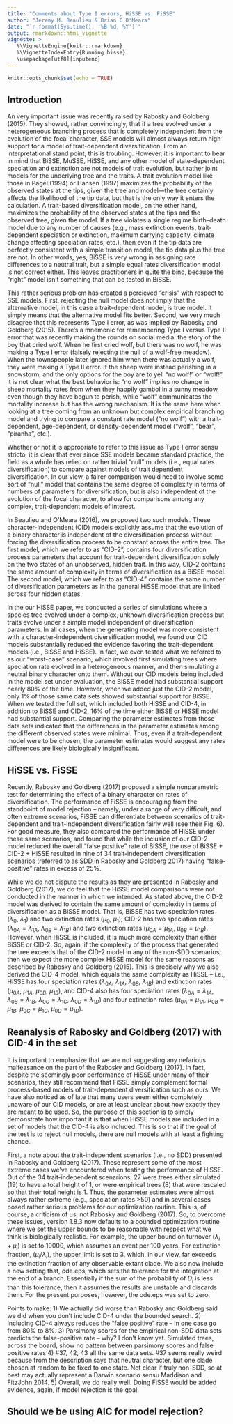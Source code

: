 ```yaml
---
title: "Comments about Type I errors, HiSSE vs. FiSSE"
author: "Jeremy M. Beaulieu & Brian C O'Meara"
date: "`r format(Sys.time(), '%B %d, %Y')`"
output: rmarkdown::html_vignette
vignette: >
   %\VignetteEngine{knitr::rmarkdown}
   %\VignetteIndexEntry{Running hisse}
   \usepackage[utf8]{inputenc}
---
```



```r
knitr::opts_chunk$set(echo = TRUE)
```

## Introduction

An very important issue was recently raised by Rabosky and Goldberg (2015). They showed, rather convincingly, that if a tree evolved under a heterogeneous branching process that is completely independent from the evolution of the focal character, SSE models will almost always return high support for a model of trait-dependent diversification. From an interpretational stand point, this is troubling. However, it is important to bear in mind that BiSSE, MuSSE, HiSSE, and any other model of state-dependent speciation and extinction are not models of trait evolution, but rather joint models for the underlying tree and the traits. A trait evolution model like those in Pagel (1994) or Hansen (1997) maximizes the probability of the observed states at the tips, given the tree and model—the tree certainly affects the likelihood of the tip data, but that is the only way it enters the calculation. A trait-based diversification model, on the other hand, maximizes the probability of the observed states at the tips and the observed tree, given the model. If a tree violates a single regime birth–death model due to any number of causes (e.g., mass extinction events, trait-dependent speciation or extinction, maximum carrying capacity, climate change affecting speciation rates, etc.), then even if the tip data are perfectly consistent with a simple transition model, the tip data plus the tree are not. In other words, yes, BiSSE is very wrong in assigning rate differences to a neutral trait, but a simple equal rates diversification model is not correct either. This leaves practitioners in quite the bind, because the "right" model isn't something that can be tested in BiSSE.

This rather serious problem has created a percieved "crisis" with respect to SSE models. First, rejecting the null model does not imply that the alternative model, in this case a trait-dependent model, is true model. It simply means that the alternative model fits better. Second, we very much disagree that this represents Type I error, as was implied by Rabosky and Goldberg (2015). There’s a mnemonic for remembering Type I versus Type II error that was recently making the rounds on social media: the story of the boy that cried wolf. When he first cried wolf, but there was no wolf, he was making a Type I error (falsely rejecting the null of a wolf-free meadow). When the townspeople later ignored him when there was actually a wolf, they were making a Type II error. If the sheep were instead perishing in a snowstorm, and the only options for the boy are to yell "no wolf!" or "wolf!" it is not clear what the best behavior is: "no wolf" implies no change in sheep mortality rates from when they happily gambol in a sunny meadow, even though they have begun to perish, while "wolf" communicates the mortality increase but has the wrong mechanism. It is the same here when looking at a tree coming from an unknown but complex empirical branching model and trying to compare a constant rate model ("no wolf") with a trait-dependent, age-dependent, or density-dependent model ("wolf", "bear", "piranha", etc.).  

Whether or not it is appropriate to refer to this issue as Type I error sensu stricto, it is clear that ever since SSE models became standard practice, the field as a whole has relied on rather trivial "null" models (i.e., equal rates diversification) to compare against models of trait dependent diversification. In our view, a fairer comparison would need to involve some sort of "null" model that contains the same degree of complexity in terms of numbers of parameters for diversification, but is also independent of the evolution of the focal character, to allow for comparisons among any complex, trait-dependent models of interest. 

In Beaulieu and O'Meara (2016), we proposed two such models. These character-independent (CID) models explicitly assume that the evolution of a binary character is independent of the diversification process without forcing the diversification process to be constant across the entire tree. The first model, which we refer to as "CID-2", contains four diversification process parameters that account for trait-dependent diversification solely on the two states of an unobserved, hidden trait. In this way, CID-2 contains the same amount of complexity in terms of diversification as a BiSSE model. The second model, which we refer to as "CID-4" contains the same number of diversification parameters as in the general HiSSE model that are linked across four hidden states. 

In the our HiSSE paper, we conducted a series of simulations where a species tree evolved under a complex, unknown diversification process but traits evolve under a simple model independent of diversification parameters. In all cases, when the generating model was more consistent with a character-independent diversification model, we found our CID models substantially reduced the evidence favoring the trait-dependent models (i.e., BiSSE and HiSSE). In fact, we even tested what we referred to as our "worst-case" scenario, which involved first simulating trees where speciation rate evolved in a heterogeneous manner, and then simulating a neutral binary character onto them. Without our CID models being included in the model set under evaluation, the BiSSE model had substantial support nearly 80% of the time. However, when we added just the CID-2 model, only 1% of those same data sets showed substantial support for BiSSE. When we tested the full set, which included both HiSSE and CID-4, in addition to BiSSE and CID-2, 16% of the time either BiSSE or HiSSE model had substantial support. Comparing the parameter estimates from those data sets indicated that the differences in the parameter estimates among the different observed states were minimal. Thus, even if a trait-dependent model were to be chosen, the parameter estimates would suggest any rates differences are likely biologically insignificant.

## HiSSE vs. FiSSE

Recently, Rabosky and Goldberg (2017) proposed a simple nonparametric test for determining the effect of a binary character on rates of diversification. The performance of FiSSE is encouraging from the standpoint of model rejection -- namely, under a range of very difficult, and often extreme scenarios, FiSSE can differentiate between scenarios of trait-dependent and trait-independent diversification fairly well (see their Fig. 6). For good measure, they also compared the performance of HiSSE under these same scenarios, and found that while the inclusion of our CID-2 model reduced the overall "false positive" rate of BiSSE, the use of BiSSE + CID-2 + HiSSE resulted in nine of 34 trait-independent diversification scenarios (referred to as SDD in Rabosky and Goldberg 2017) having "false-positive" rates in excess of 25%. 

While we do not dispute the results as they are presented in Rabosky and Goldberg (2017), we do feel that the HiSSE model comparisons were not conducted in the manner in which we intended. As stated above, the CID-2 model was derived to contain the same amount of complexity in terms of diversification as a BiSSE model. That is, BiSSE has two speciation rates ($\lambda_0$, $\lambda_1$) and two extinction rates ($\mu_0$, $\mu_1$); CID-2 has two speciation rates ($\lambda_{0A} = \lambda_{1A}$, $\lambda_{0B} = \lambda_{1B}$) and two extinction rates ($\mu_{0A} = \mu_{1A}$, $\mu_{0B} = \mu_{1B}$). However, when HiSSE is included, it is much more complexity than either BiSSE or CID-2. So, again, if the complexity of the process that generated the tree exceeds that of the CID-2 model in any of the non-SDD scenarios, then we expect the more complex HiSSE model for the same reasons as described by Rabosky and Goldberg (2015). This is precisely why we also derived the CID-4 model, which equals the same complexity as HiSSE -- i.e., HiSSE has four speciation rates ($\lambda_{0A}$, $\lambda_{1A}$, $\lambda_{0B}$, $\lambda_{1B}$) and extinction rates ($\mu_{0A}$, $\mu_{1A}$, $\mu_{0B}$, $\mu_{1B}$), and CID-4 also has four speciation rates ($\lambda_{0A} = \lambda_{1A}$, $\lambda_{0B} = \lambda_{1B}$, $\lambda_{0C} = \lambda_{1C}$, $\lambda_{0D} = \lambda_{1D}$) and four extinction rates ($\mu_{0A} = \mu_{1A}$, $\mu_{0B} = \mu_{1B}$, $\mu_{0C} = \mu_{1C}$, $\mu_{0D} = \mu_{1D}$).

## Reanalysis of Rabosky and Goldberg (2017) with CID-4 in the set

It is important to emphasize that we are not suggesting any nefarious malfeasance on the part of the Rabosky and Goldberg (2017). In fact, despite the seemingly poor performance of HiSSE under many of their scenarios, they still recommend that FiSSE simply complement formal process-based models of trait-dependent diversification such as ours. We have also noticed as of late that many users seem either completely unaware of our CID models, or are at least unclear about how exactly they are meant to be used. So, the purpose of this section is to simply demonstrate how important it is that when HiSSE models are included in a set of models that the CID-4 is also included. This is so that if the goal of the test is to reject null models, there are null models with at least a fighting chance. 

First, a note about the trait-independent scenarios (i.e., no SDD) presented in Rabosky and Goldberg (2017). These represent some of the most extreme cases we've encountered when testing the performance of HiSSE. Out of the 34 trait-independent scenarions, 27 were trees either simulated (19) to have a total height of 1, or were empirical trees (8) that were rescaled so that their total height is 1. Thus, the parameter estimates were almost always rather extreme (e.g., speciation rates >50) and in several cases posed rather serious problems for our optimization routine. This is, of course, a criticism of us, not Rabosky and Goldberg (2017). So, to overcome these issues, version 1.8.3 now defaults to a bounded optimization routine where we set the upper bounds to be reasonable with respect what we think is biologically realistic. For example, the upper bound on turnover ($\lambda_i + \mu_i$) is set to 10000, which assumes an event per 100 years. For extinction fraction, ($\mu_i / \lambda_i$), the upper limit is set to 3, which, in our view, far exceeds the extinction fraction of any observable extant clade. We also now include a new setting that, ode.eps, which sets the tolerance for the integration at the end of a branch. Essentially if the sum of the probability of $D_i$ is less than this tolerance, then it assumes the results are unstable and discards them. For the present purposes, however, the ode.eps was set to zero. 

Points to make:
1) We actually did worse than Rabosky and Goldberg said we did when you don't include CID-4 under the bounded search.
2) Including CID-4 always reduces the "false positive" rate -- in one case go from 80% to 8%. 
3) Parsimony scores for the empirical non-SDD data sets predicts the false-positive rate -- why? I don't know yet. Simulated trees, across the board, show no pattern between parsimony scores and false positive rates 
4) #37, 42, 43 all the same data sets. #37 seems really weird because from the description says that neutral character, but one clade chosen at random to be fixed to one state. Not clear if truly non-SDD, so at best may actually represent a Darwin scenario sensu Maddison and FitzJohn 2014. 
5) Overall, we do really well. Doing FiSSE would be added evidence, again, if model rejection is the goal.

## Should we be using AIC for model rejection?


